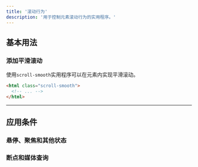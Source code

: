 ```yaml
---
title: '滚动行为'
description: '用于控制元素滚动行为的实用程序。'
---
```




## 基本用法

### 添加平滑滚动

使用`scroll-smooth`实用程序可以在元素内实现平滑滚动。

```html
<html class="scroll-smooth">
  <!-- ... -->
</html>
```

---

## <Heading ignore>应用条件</Heading>

### <Heading ignore>悬停、聚焦和其他状态</Heading>

<HoverFocusAndOtherStates defaultClass="scroll-smooth" featuredClass="scroll-auto" element="html" />

### <Heading ignore>断点和媒体查询</Heading>

<BreakpointsAndMediaQueries
  defaultClass="scroll-smooth"
  featuredClass="scroll-auto"
  element="html"
/>
